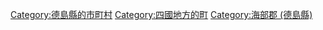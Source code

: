 {{Commonscat|Kaiyo, Tokushima}}
{{Catmore}}

{{DEFAULTSORT:Kaiyo}}
[[Category:德島縣的市町村|Category:德島縣的市町村]]
[[Category:四國地方的町|Category:四國地方的町]]
[[Category:海部郡_(德島縣)|Category:海部郡 (德島縣)]]